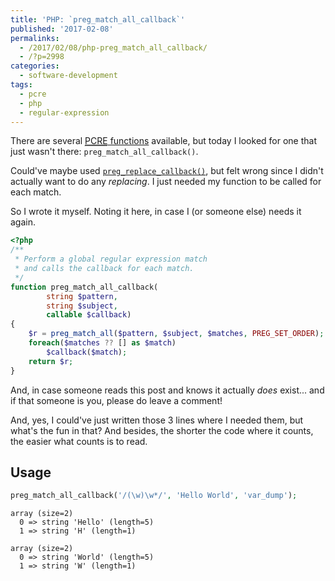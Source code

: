 ---
title: 'PHP: `preg_match_all_callback`'
published: '2017-02-08'
permalinks:
  - /2017/02/08/php-preg_match_all_callback/
  - /?p=2998
categories:
  - software-development
tags:
  - pcre
  - php
  - regular-expression
---

There are several <a href="http://php.net/manual/ref.pcre.php"><abbr title="Regular Expressions (Perl-Compatible)">PCRE</abbr> functions</a> available, but today I looked for one that just wasn't there: `preg_match_all_callback()`.

Could've maybe used <a href="http://php.net/manual/function.preg-replace-callback.php">`preg_replace_callback()`</a>, but felt wrong since I didn't actually want to do any _replacing_. I just needed my function to be called for each match.

So I wrote it myself. Noting it here, in case I (or someone else) needs it again.

```php
<?php
/**
 * Perform a global regular expression match
 * and calls the callback for each match.
 */
function preg_match_all_callback(
        string $pattern,
        string $subject,
        callable $callback)
{
    $r = preg_match_all($pattern, $subject, $matches, PREG_SET_ORDER);
    foreach($matches ?? [] as $match)
        $callback($match);
    return $r;
}
```

And, in case someone reads this post and knows it actually _does_ exist... and if that someone is you, please do leave a comment!

And, yes, I could've just written those 3 lines where I needed them, but what's the fun in that? And besides, the shorter the code where it counts, the easier what counts is to read.

## Usage

```php
preg_match_all_callback('/(\w)\w*/', 'Hello World', 'var_dump');
```

```
array (size=2)
  0 => string 'Hello' (length=5)
  1 => string 'H' (length=1)

array (size=2)
  0 => string 'World' (length=5)
  1 => string 'W' (length=1)
```
